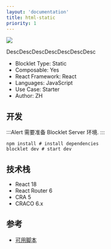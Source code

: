 ```yaml
---
layout: 'documentation'
title: html-static
priority: 1
---
```


![](./images/html-static.png)

DescDescDescDescDescDescDesc

- Blocklet Type: Static
- Composable: Yes
- React	Framework: React
- Languages: JavaScript	
- Use Case: Starter
- Author: ZH				

## 开发

:::Alert
需要准备 Blocklet Server 环境.
:::

```shell
npm install # install dependencies
blocklet dev # start dev
```


## 技术栈

- React 18
- React Router 6
- CRA 5
- CRACO 6.x

## 参考

- [可用脚本](/available-scripts)
